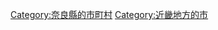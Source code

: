 {{Commonscat|Kashihara, Nara}}
{{Catmore}}

{{DEFAULTSORT:Kashihara-shi}}
[[Category:奈良縣的市町村|Category:奈良縣的市町村]]
[[Category:近畿地方的市|Category:近畿地方的市]]